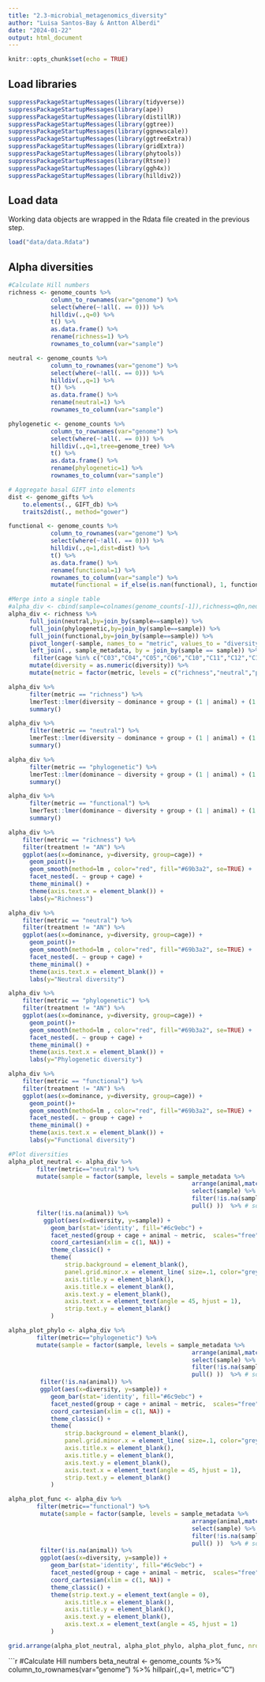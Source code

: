 ```yaml
---
title: "2.3-microbial_metagenomics_diversity"
author: "Luisa Santos-Bay & Antton Alberdi"
date: "2024-01-22"
output: html_document
---
```


```r
knitr::opts_chunk$set(echo = TRUE)
```

## Load libraries

```r
suppressPackageStartupMessages(library(tidyverse))
suppressPackageStartupMessages(library(ape))
suppressPackageStartupMessages(library(distillR))
suppressPackageStartupMessages(library(ggtree))
suppressPackageStartupMessages(library(ggnewscale))
suppressPackageStartupMessages(library(ggtreeExtra))
suppressPackageStartupMessages(library(gridExtra))
suppressPackageStartupMessages(library(phytools))
suppressPackageStartupMessages(library(Rtsne))
suppressPackageStartupMessages(library(ggh4x))
suppressPackageStartupMessages(library(hilldiv2))
```

## Load data

Working data objects are wrapped in the Rdata file created in the previous step. 

```r
load("data/data.Rdata")
```


## Alpha diversities
```r

#Calculate Hill numbers
richness <- genome_counts %>% 
            column_to_rownames(var="genome") %>% 
            select(where(~!all(. == 0))) %>% 
            hilldiv(.,q=0) %>% 
            t() %>% 
            as.data.frame() %>%
            rename(richness=1) %>%
            rownames_to_column(var="sample")

neutral <- genome_counts %>% 
            column_to_rownames(var="genome") %>% 
            select(where(~!all(. == 0))) %>% 
            hilldiv(.,q=1) %>% 
            t() %>% 
            as.data.frame() %>%
            rename(neutral=1) %>%
            rownames_to_column(var="sample")

phylogenetic <- genome_counts %>% 
            column_to_rownames(var="genome") %>% 
            select(where(~!all(. == 0))) %>% 
            hilldiv(.,q=1,tree=genome_tree) %>% 
            t() %>% 
            as.data.frame() %>%
            rename(phylogenetic=1) %>%
            rownames_to_column(var="sample")

# Aggregate basal GIFT into elements
dist <- genome_gifts %>%
    to.elements(., GIFT_db) %>%
    traits2dist(., method="gower")

functional <- genome_counts %>% 
            column_to_rownames(var="genome") %>% 
            select(where(~!all(. == 0))) %>% 
            hilldiv(.,q=1,dist=dist) %>% 
            t() %>% 
            as.data.frame() %>%
            rename(functional=1) %>%
            rownames_to_column(var="sample") %>%
            mutate(functional = if_else(is.nan(functional), 1, functional))

#Merge into a single table
#alpha_div <- cbind(sample=colnames(genome_counts[-1]),richness=q0n,neutral=round(q1n,3),phylo=round(q1p,3),func=round(q1f,3)) %>%
alpha_div <- richness %>%
      full_join(neutral,by=join_by(sample==sample)) %>%
      full_join(phylogenetic,by=join_by(sample==sample)) %>%
      full_join(functional,by=join_by(sample==sample)) %>%
      pivot_longer(-sample, names_to = "metric", values_to = "diversity") %>%
      left_join(., sample_metadata, by = join_by(sample == sample)) %>%
       filter(cage %in% c("C03","C04","C05","C06","C10","C11","C12","C13")) %>%
      mutate(diversity = as.numeric(diversity)) %>%
      mutate(metric = factor(metric, levels = c("richness","neutral","phylogenetic","functional"))) #sort metrics
```

```r
alpha_div %>% 
      filter(metric == "richness") %>%
      lmerTest::lmer(diversity ~ dominance + group + (1 | animal) + (1 | cage), data = ., REML = FALSE) %>%
      summary()

alpha_div %>% 
      filter(metric == "neutral") %>%
      lmerTest::lmer(diversity ~ dominance + group + (1 | animal) + (1 | cage), data = ., REML = FALSE) %>%
      summary()

alpha_div %>% 
      filter(metric == "phylogenetic") %>% 
      lmerTest::lmer(dominance ~ diversity + group + (1 | animal) + (1 | cage), data = ., REML = FALSE) %>%
      summary()

alpha_div %>% 
      filter(metric == "functional") %>% 
      lmerTest::lmer(dominance ~ diversity + group + (1 | animal) + (1 | cage), data = ., REML = FALSE) %>%
      summary()
```

```r
alpha_div %>% 
    filter(metric == "richness") %>% 
    filter(treatment != "AN") %>% 
    ggplot(aes(x=dominance, y=diversity, group=cage)) + 
      geom_point()+
      geom_smooth(method=lm , color="red", fill="#69b3a2", se=TRUE) +
      facet_nested(. ~ group + cage) + 
      theme_minimal() +
      theme(axis.text.x = element_blank()) +
      labs(y="Richness")
```

```r
alpha_div %>% 
    filter(metric == "neutral") %>% 
    filter(treatment != "AN") %>% 
    ggplot(aes(x=dominance, y=diversity, group=cage)) + 
      geom_point()+
      geom_smooth(method=lm , color="red", fill="#69b3a2", se=TRUE) +
      facet_nested(. ~ group + cage) + 
      theme_minimal() +
      theme(axis.text.x = element_blank()) +
      labs(y="Neutral diversity")
```

```r
alpha_div %>% 
    filter(metric == "phylogenetic") %>% 
    filter(treatment != "AN") %>% 
    ggplot(aes(x=dominance, y=diversity, group=cage)) + 
      geom_point()+
      geom_smooth(method=lm , color="red", fill="#69b3a2", se=TRUE) +
      facet_nested(. ~ group + cage) + 
      theme_minimal() +
      theme(axis.text.x = element_blank()) +
      labs(y="Phylogenetic diversity")
```

```r
alpha_div %>% 
    filter(metric == "functional") %>%
    filter(treatment != "AN") %>% 
    ggplot(aes(x=dominance, y=diversity, group=cage)) + 
      geom_point()+
      geom_smooth(method=lm , color="red", fill="#69b3a2", se=TRUE) +
      facet_nested(. ~ group + cage) + 
      theme_minimal() +
      theme(axis.text.x = element_blank()) +
      labs(y="Functional diversity")
```

```r
#Plot diversities
alpha_plot_neutral <- alpha_div %>%
        filter(metric=="neutral") %>%
        mutate(sample = factor(sample, levels = sample_metadata %>% 
                                                    arrange(animal,match(treatment,rev(c("OP","HT","HR","CT","CR","DT","DR","AN","T1","T2","T3")))) %>% 
                                                    select(sample) %>% 
                                                    filter(!is.na(sample)) %>% 
                                                    pull() ))  %>% # sort samples
        filter(!is.na(animal)) %>%
          ggplot(aes(x=diversity, y=sample)) +
            geom_bar(stat='identity', fill="#6c9ebc") +
            facet_nested(group + cage + animal ~ metric,  scales="free") + #facet per treatment and animal
            coord_cartesian(xlim = c(1, NA)) +
            theme_classic() +
            theme(
                strip.background = element_blank(),
                panel.grid.minor.x = element_line( size=.1, color="grey" ),
                axis.title.y = element_blank(),
                axis.title.x = element_blank(),
                axis.text.y = element_blank(),
                axis.text.x = element_text(angle = 45, hjust = 1),
                strip.text.y = element_blank()
            )

alpha_plot_phylo <- alpha_div %>%
        filter(metric=="phylogenetic") %>%
        mutate(sample = factor(sample, levels = sample_metadata %>% 
                                                    arrange(animal,match(treatment,rev(c("OP","HT","HR","CT","CR","DT","DR","AN","T1","T2","T3")))) %>% 
                                                    select(sample) %>% 
                                                    filter(!is.na(sample)) %>% 
                                                    pull() ))  %>% # sort samples
         filter(!is.na(animal)) %>%
         ggplot(aes(x=diversity, y=sample)) +
            geom_bar(stat='identity', fill="#6c9ebc") +
            facet_nested(group + cage + animal ~ metric,  scales="free") + #facet per treatment and animal
            coord_cartesian(xlim = c(1, NA)) +
            theme_classic() +
            theme(
                strip.background = element_blank(),
                panel.grid.minor.x = element_line( size=.1, color="grey" ),
                axis.title.x = element_blank(),
                axis.title.y = element_blank(),
                axis.text.y = element_blank(),
                axis.text.x = element_text(angle = 45, hjust = 1),
                strip.text.y = element_blank()
            )

alpha_plot_func <- alpha_div %>%
        filter(metric=="functional") %>%
         mutate(sample = factor(sample, levels = sample_metadata %>% 
                                                    arrange(animal,match(treatment,rev(c("OP","HT","HR","CT","CR","DT","DR","AN","T1","T2","T3")))) %>% 
                                                    select(sample) %>% 
                                                    filter(!is.na(sample)) %>% 
                                                    pull() ))  %>% # sort samples
         filter(!is.na(animal)) %>%
         ggplot(aes(x=diversity, y=sample)) +
            geom_bar(stat='identity', fill="#6c9ebc") +
            facet_nested(group + cage + animal ~ metric,  scales="free") + #facet per treatment and animal
            coord_cartesian(xlim = c(1, NA)) +
            theme_classic() +
            theme(strip.text.y = element_text(angle = 0),
                axis.title.x = element_blank(),
                axis.title.y = element_blank(),
                axis.text.y = element_blank(),
                axis.text.x = element_text(angle = 45, hjust = 1)
            )

grid.arrange(alpha_plot_neutral, alpha_plot_phylo, alpha_plot_func, nrow = 1)
```


```r
#Calculate Hill numbers
beta_neutral <- genome_counts %>%
  column_to_rownames(var="genome") %>%
  hillpair(.,q=1, metric="C")
